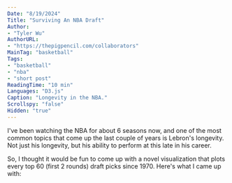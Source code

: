 ```yaml
---
Date: "8/19/2024"
Title: "Surviving An NBA Draft"
Author:
- "Tyler Wu"
AuthorURL:
- "https://thepigpencil.com/collaborators"
MainTag: "basketball"
Tags:
- "basketball"
- "nba"
- "short post"
ReadingTime: "10 min"
Languages: "D3.js"
Caption: "Longevity in the NBA."
Scrollspy: "false"
Hidden: "true"
---
```


I've been watching the NBA for about 6 seasons now, 
and one of the most common topics that come up the last couple of years is Lebron's longevity.
Not just his longevity, but his ability to perform at this late in his career.

So, I thought it would be fun to come up with a novel visualization that plots every top 60 (first 2 rounds)
draft picks since 1970. Here's what I came up with: